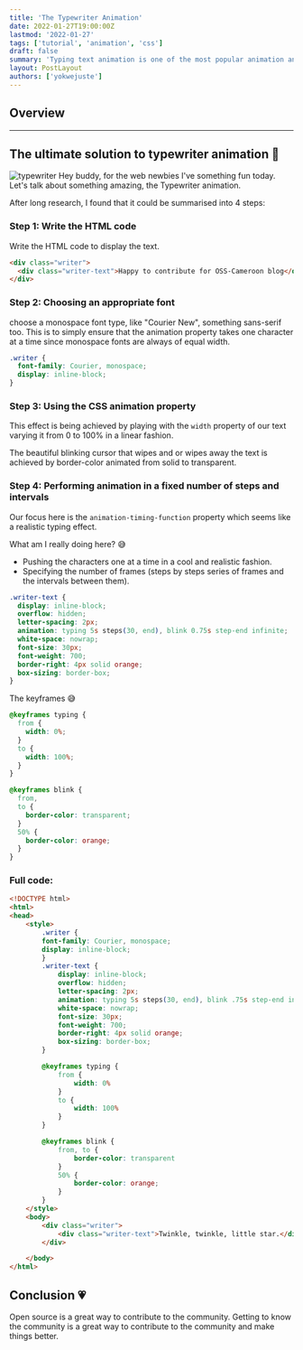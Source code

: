 ```yaml
---
title: 'The Typewriter Animation'
date: 2022-01-27T19:00:00Z
lastmod: '2022-01-27'
tags: ['tutorial', 'animation', 'css']
draft: false
summary: 'Typing text animation is one of the most popular animation and there are many libraries that help you do it. What if we could do it from scratch?'
layout: PostLayout
authors: ['yokwejuste']
---
```


## Overview

<TOCInline toc={props.toc} exclude="Overview" toHeading={3} />

---

## The ultimate solution to typewriter animation 💪

![typewriter](https://i0.wp.com/css-tricks.com/wp-content/uploads/2021/07/typewriter-animation-text.gif?fit=900%2C450&ssl=1)
Hey buddy, for the web newbies I've something fun today.
Let's talk about something amazing, the Typewriter animation.

After long research, I found that it could be summarised into 4 steps:

### Step 1: Write the HTML code

Write the HTML code to display the text.

```html
<div class="writer">
  <div class="writer-text">Happy to contribute for OSS-Cameroon blog</div>
</div>
```

### Step 2: Choosing an appropriate font

choose a monospace font type, like "Courier New", something sans-serif too. This is to simply ensure that the animation property takes one character at a time since monospace fonts are always of equal width.

```css
.writer {
  font-family: Courier, monospace;
  display: inline-block;
}
```

### Step 3: Using the CSS animation property

This effect is being achieved by playing with the `width` property of our text varying it from 0 to 100% in a linear fashion.

The beautiful blinking cursor that wipes and or wipes away the text is achieved by border-color animated from solid to transparent.

### Step 4: Performing animation in a fixed number of steps and intervals

Our focus here is the `animation-timing-function` property which seems like a realistic typing effect.

What am I really doing here? :sweat_smile:

- Pushing the characters one at a time in a cool and realistic fashion.
- Specifying the number of frames (steps by steps series of frames and the intervals between them).

```css
.writer-text {
  display: inline-block;
  overflow: hidden;
  letter-spacing: 2px;
  animation: typing 5s steps(30, end), blink 0.75s step-end infinite;
  white-space: nowrap;
  font-size: 30px;
  font-weight: 700;
  border-right: 4px solid orange;
  box-sizing: border-box;
}
```

The keyframes :sweat_smile:

```css
@keyframes typing {
  from {
    width: 0%;
  }
  to {
    width: 100%;
  }
}

@keyframes blink {
  from,
  to {
    border-color: transparent;
  }
  50% {
    border-color: orange;
  }
}
```

### Full code:

```html
<!DOCTYPE html>
<html>
<head>
    <style>
        .writer {
        font-family: Courier, monospace;
        display: inline-block;
        }
        .writer-text {
            display: inline-block;
            overflow: hidden;
            letter-spacing: 2px;
            animation: typing 5s steps(30, end), blink .75s step-end infinite;
            white-space: nowrap;
            font-size: 30px;
            font-weight: 700;
            border-right: 4px solid orange;
            box-sizing: border-box;
        }

        @keyframes typing {
            from {
                width: 0%
            }
            to {
                width: 100%
            }
        }

        @keyframes blink {
            from, to {
                border-color: transparent
            }
            50% {
                border-color: orange;
            }
        }
    </style>
    <body>
        <div class="writer">
            <div class="writer-text">Twinkle, twinkle, little star.</div>
        </div>

    </body>
</html>
```

## Conclusion 💗

Open source is a great way to contribute to the community. Getting to know the community is a great way to contribute to the community and make things better.
